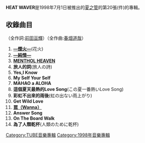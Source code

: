 {{Infobox Album 
| Name           = HEAT WAVER
| Type           = [[錄音室專輯|錄音室專輯]]
| Cover          = 
| Artist         = [[夏之管|夏之管]] 
| Released       = 1998年7月1日
| Recorded       = 1998年
| Genre          = [[日本流行音樂|日本流行音樂]] 
| Length         = 58分18秒
| Label          = [[Sony_Music|Sony Music]] 
| Producer       = [[夏之管|夏之管]]
| Reviews        = 
| Chart position = * 最高2位（[[Oricon|Oricon]]）
* 1998年度年間第53位（Oricon）
| Certification  = 
| Last album     = [[Bravo!|Bravo!]]<br />（1997年）
| This album     = '''HEAT WAVER'''<br />（1998年）
| Next album     = [[Blue_Reef|Blue Reef]]<br />（1999年）
}}
'''HEAT WAVER'''是1998年7月1日被推出的[[夏之管|夏之管]]的第20張(件)的專輯。

== 收錄曲目 ==
（全作詞:[[前田亘輝|前田亘輝]]）（全作曲:[[春畑道哉|春畑道哉]]）
#'''[[―煙火―|―煙火―]]'''(花火)
#'''[[―純情―|―純情―]]'''
#'''[[―煙火―|MENTHOL HEAVEN]]'''
#'''旅人的詞'''(旅人の詩)
#'''Yes,I Know'''
#'''My Self Your Self'''
#'''MAHAO a ALOHA'''
#'''這個夏天最熱的Love Song'''(この夏一番熱いLove Song)
#'''彩虹不出來的雨後'''(虹の出ない雨上がり)
#'''Get Wild Love'''
#'''[[―純情―|罠（Wanna）]]'''
#'''Answer Song'''
#'''On The Board Walk'''
#'''為了人類乾杯'''(人類のために乾杯)

[[Category:TUBE音樂專輯|Category:TUBE音樂專輯]]
[[Category:1998年音樂專輯|Category:1998年音樂專輯]]